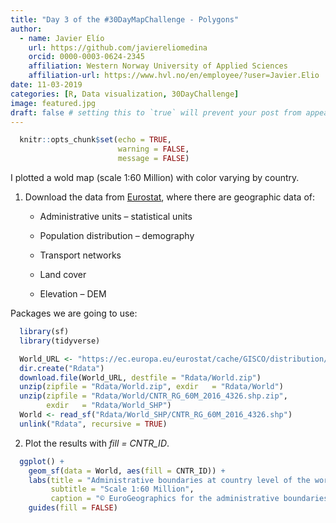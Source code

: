 ```yaml
---
title: "Day 3 of the #30DayMapChallenge - Polygons"
author: 
  - name: Javier Elío
    url: https://github.com/javiereliomedina
    orcid: 0000-0003-0624-2345
    affiliation: Western Norway University of Applied Sciences
    affiliation-url: https://www.hvl.no/en/employee/?user=Javier.Elio 
date: 11-03-2019
categories: [R, Data visualization, 30DayChallenge]
image: featured.jpg
draft: false # setting this to `true` will prevent your post from appearing on your listing page until you're ready!
---
```


```r
  
  knitr::opts_chunk$set(echo = TRUE,
                        warning = FALSE,
                        message = FALSE)
```

I plotted a wold map (scale 1:60 Million) with color varying by country.

1)  Download the data from [Eurostat](https://ec.europa.eu/eurostat/web/gisco/geodata/reference-data), where there are geographic data of:

    -   Administrative units -- statistical units

    -   Population distribution -- demography

    -   Transport networks

    -   Land cover

    -   Elevation -- DEM

Packages we are going to use:

```r

  library(sf)
  library(tidyverse)

```

```r

  World_URL <- "https://ec.europa.eu/eurostat/cache/GISCO/distribution/v2/countries/download/ref-countries-2016-60m.shp.zip"
  dir.create("Rdata")
  download.file(World_URL, destfile = "Rdata/World.zip")
  unzip(zipfile = "Rdata/World.zip", exdir   = "Rdata/World")
  unzip(zipfile = "Rdata/World/CNTR_RG_60M_2016_4326.shp.zip",
        exdir   = "Rdata/World_SHP")
  World <- read_sf("Rdata/World_SHP/CNTR_RG_60M_2016_4326.shp")
  unlink("Rdata", recursive = TRUE)

```

2)  Plot the results with *fill = CNTR_ID*.

```r

  ggplot() +
    geom_sf(data = World, aes(fill = CNTR_ID)) +
    labs(title = "Administrative boundaries at country level of the world",
         subtitle = "Scale 1:60 Million",
         caption = "© EuroGeographics for the administrative boundaries") +
    guides(fill = FALSE)

```
